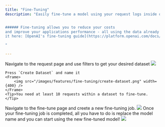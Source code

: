 ```yaml
---
title: "Fine-Tuning"
description: "Easily fine-tune a model using your request logs inside of Helicone.


###### Fine-tuning allows you to reduce your costs
and improve your applications performance - all using the data already inside of Helicone. Read more about 
it here: [OpenAI's fine-tuning guide](https://platform.openai.com/docs/guides/fine-tuning)

"

---
```


<Steps>
  <Step title="Create a dataset">
    Navigate to the request page and use filters to get your desired dataset
    <Frame>
      <img src="/images/features/fine-tuning/filters.png" />
    </Frame>

    Press `Create Dataset` and name it
    <Frame>
        <img src="/images/features/fine-tuning/create-dataset.png" width={400} />
    </Frame>
    <Tip>You need at least 10 requests within a dataset to fine-tune.</Tip>

  </Step>
  <Step title="Start a fine-tuning job">
    Navigate to the fine-tune page and creete a new fine-tuning job.
    <Frame>
        <img src="/images/features/fine-tuning/fine-tune-job.png" width={400} />
    </Frame>
  </Step>
  <Step title="Replace your model name">
    Once your fine-tuning job is completed, all you have to do is replace the model name and you can start using the new fine-tuned model!
    <Frame caption="Example Python integration">
        <img src="/images/features/fine-tuning/model.png" width={600} />
    </Frame>
  </Step>
</Steps>
